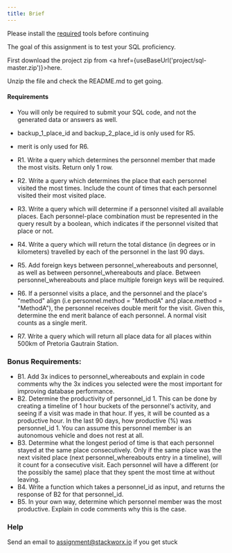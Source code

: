 ```yaml
---
title: Brief
---
```



Please install the [required](requirements) tools before continuing

The goal of this assignment is to test your SQL proficiency.

First download the project zip from <a href={useBaseUrl('project/sql-master.zip')}>here</a>.

Unzip the file and check the README.md to get going.

#### Requirements

- You will only be required to submit your SQL code, and not the generated data or answers as well.
- backup_1_place_id and backup_2_place_id is only used for R5.
- merit is only used for R6.

- R1. Write a query which determines the personnel member that made the most visits. Return only 1 row.
- R2. Write a query which determines the place that each personnel visited the most times. Include the count of times that each personnel visited their most visited place.
- R3. Write a query which will determine if a personnel visited all available places. Each personnel-place combination must be represented in the query result by a boolean, which indicates if the personnel visited that place or not.
- R4. Write a query which will return the total distance (in degrees or in kilometers) travelled by each of the personnel in the last 90 days.
- R5. Add foreign keys between personnel_whereabouts and personnel, as well as between personnel_whereabouts and place. Between personnel_whereabouts and place multiple foreign keys will be required.
- R6. If a personnel visits a place, and the personnel and the place's "method" align (i.e personnel.method = "MethodA" and place.method = "MethodA"), the personnel receives double merit for the visit.
Given this, determine the end merit balance of each personnel. A normal visit counts as a single merit.
- R7. Write a query which will return all place data for all places within 500km of Pretoria Gautrain Station.

### Bonus Requirements:

- B1. Add 3x indices to personnel_whereabouts and explain in code comments why the 3x indices you selected were the most important for improving database performance.
- B2. Determine the productivity of personnel_id 1. This can be done by creating a timeline of 1 hour buckets of the personnel's activity,
and seeing if a visit was made in that hour. If yes, it will be counted as a productive hour. In the last 90 days, how productive (%) was personnel_id 1. You can assume this personnel member is an autonomous vehicle and does not rest at all.
- B3. Determine what the longest period of time is that each personnel stayed at the same place consecutively.
Only if the same place was the next visited place (next personnel_whereabouts entry in a timeline), will it count for a consecutive visit. Each personnel will have a different (or the possibly the same) place that they spent the most time at without leaving.
- B4. Write a function which takes a personnel_id as input, and returns the response of B2 for that personnel_id.
- B5. In your own way, determine which personnel member was the most productive. Explain in code comments why this is the case.


### Help

Send an email to <assignment@stackworx.io> if you get stuck
